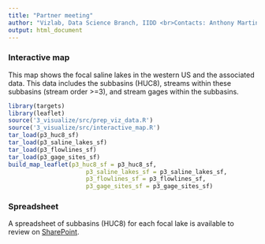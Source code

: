 ```yaml
---
title: "Partner meeting"
author: "Vizlab, Data Science Branch, IIDD <br>Contacts: Anthony Martinez (ajmartinez@usgs.gov) and Cee Nell (cnell@usgs.gov)"
output: html_document
---
```


### Interactive map
This map shows the focal saline lakes in the western US and the associated data.
This data includes the subbasins (HUC8), streams within these subbasins (stream order >=3), and stream gages within the subbasins.
```r
library(targets)
library(leaflet)
source('3_visualize/src/prep_viz_data.R')
source('3_visualize/src/interactive_map.R')
tar_load(p3_huc8_sf)
tar_load(p3_saline_lakes_sf)
tar_load(p3_flowlines_sf)
tar_load(p3_gage_sites_sf)
build_map_leaflet(p3_huc8_sf = p3_huc8_sf, 
                      p3_saline_lakes_sf = p3_saline_lakes_sf, 
                      p3_flowlines_sf = p3_flowlines_sf, 
                      p3_gage_sites_sf = p3_gage_sites_sf)
```

### Spreadsheet
A spreadsheet of subbasins (HUC8) for each focal lake is available to review on [SharePoint](https://doimspp.sharepoint.com/:x:/s/IIDDStaff/EXalneoSajNDh95PN8mTRZEBz6Ww_eCY1U5vwgcW1qnAvQ?e=OC6jhf).